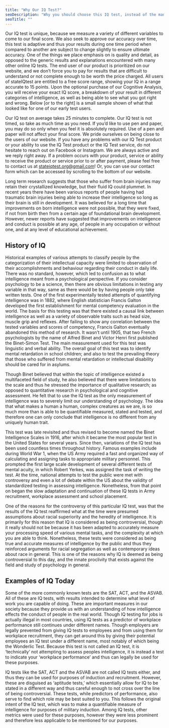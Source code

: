 ```yaml
---
title: "Why Our IQ Test?"
seoDescription: "Why you should choose this IQ test, instead of the many others offered on the internet."
seoTitle: ""
---
```

Our IQ test is unique, because we measure a variety of different variables to come to our final score. We also seek to approve our accuracy over time, this test is adaptive and thus your results during one time period when compared to another are subject to change slightly to ensure ultimate accuracy. One of the things we place emphasis on is quality and detail, as opposed to the generic results and explanations encountered with many other online IQ tests. The end user of our product is prioritized on our website, and we don’t force you to pay for results that are difficult to understand or not complete enough to be worth the price charged. All users of stateIQtest are entitled to a free score range, showing your IQ in a range accurate to 15 points. Upon the optional purchase of our Cognitive Analysis, you will receive your exact IQ score, a breakdown of your result in different categories of intelligence, as well as being able to see what you got right and wrong. Below [or to the right] is a small sample shown of what that looked like for one of our early test users.

Our IQ test on average takes 25 minutes to complete. Our IQ test is not timed, so take as much time as you need. If you’d like to use pen and paper, you may do so only when you feel it is absolutely required. Use of a pen and paper will not affect your final score. We pride ourselves on being close to the users of our website. If you have any problems with our IQ Test product or your ability to use the IQ Test product or the IQ Test service, do not hesitate to reach out on Facebook or Instagram. We are always active and we reply right away. If a problem occurs with your product, service or ability to receive the product or service prior to or after payment, please feel free to contact us at stateiqtest.org@gmail.com! Or, you can use our contact form which can be accessed by scrolling to the bottom of our website.


Long term research suggests that those who suffer from brain injuries may retain their crystallized knowledge, but their fluid IQ could plummet. In recent years there have been various reports of people having had traumatic brain injuries being able to increase their intelligence so long as their brain is still in development. It was believed for a long time that improvements on born intelligence were not possible, that they were fixed, if not from birth then from a certain age of foundational brain development. However, newer reports have suggested that improvements on intelligence and conduct is possible at any age, of people in any occupation or without one, and at any level of educational achievement.


## History of IQ
Historical examples of various attempts to classify people by the categorization of their intellectual capacity were limited to observation of their accomplishments and behaviour regarding their conduct in daily life. There was no standard, however, which led to confusion as to what intelligence meant from a psychological perspective. If you consider psychology to be a science, then there are obvious limitations in testing any variable in that way, same as there would be by having people only take written tests. One of the first experimentally tested attempts of quantifying intelligence was in 1882, where English statistician Francis Galton developed the first establishment for mental competency evaluation in the world. The basis for this testing was that there existed a causal link between intelligence as well as a variety of observable traits such as head size, muscle grip and reflexes. After failing to show any correlation between the tested variables and scores of competency, Francis Galton eventually abandoned this method of research. It wasn’t until 1905, that two French psychologists by the name of Alfred Binet and Victor Henri first published the Binet-Simon Test. The main measurement used for this test was linguistic and verbal ability. The overall goal of this test was to identify mental retardation in school children; and also to test the prevailing theory that those who suffered from mental retardation or intellectual disability should be cared for in asylums.


Though Binet believed that within the topic of intelligence existed a multifaceted field of study, he also believed that there were limitations to the scale and thus he stressed the importance of qualitative research; as opposed to quantitative research in psychological and cognitive assessment. He felt that to use the IQ test as the only measurement of intelligence was to severely limit our understanding of psychology. The idea that what makes a human a human, complex creatures as we are, is so much more than is able to be quantifiable measured, stated and tested, and therefore one can only conclude that intelligence is no different from any uniquely human trait.

This test was late revisited and thus revised to become named the Binet Intelligence Scales in 1916, after which it became the most popular test in the United States for several years. Since then, variations of the IQ test has been used countless times throughout history. Famous examples include during World War 1, when the US Army required a fast and organized way of calculating and assigning tasks to appropriate military personnel. This prompted the first large scale development of several different tests of mental acuity, in which Robert Yerkes, was assigned the task of writing the test. At the time, national attempts to test the public were met with controversy and even a lot of debate within the US about the validity of standardized testing in assessing intelligence. Nonetheless, from that point on began the slow adaptation and continuation of these IQ tests in Army recruitment, workplace assessment and school placement.

One of the reasons for the controversy of this particular IQ test, was that the results of the IQ test reaffirmed what at the time were presumed assumptions about racial superiority and the heredity of intelligence. It is primarily for this reason that IQ is considered as being controversial, though it really should not be because it has been adapted to accurately measure your processing speed of various mental tasks, and the complexity at which you are able to think. Nonetheless, these tests were considered as being true and accurate measures of intelligence by the public and thus they reinforced arguments for racial segregation as well as contemporary ideas about race in general. This is one of the reasons why IQ is deemed as being controversial to this day, and the innate proclivity that exists against the field and study of psychology in general.

## Examples of IQ Today

Some of the more commonly known tests are the SAT, ACT, and the ASVAB. All of these are IQ tests, with results intended to determine what level of work you are capable of doing. These are important measures in our society because they provide us with an understanding of how intelligence effects the conduct of people in the real world. Though IQ testing for jobs is actually illegal in most countries, using IQ tests as a predictor of workplace performance still continues under different names. Though employers are legally prevented from giving IQ tests to employees and from using them for workplace recruitment, they can get around this by giving their potential employees an IQ test under a different name, most notably of which being the Wonderlic Test. Because this test is not called an IQ test, it is ‘technically’ not attempting to assess peoples intelligence, it is instead a test to indicate your ‘workplace performance’ and thus can legally be used for these purposes.

IQ tests like the SAT, ACT and the ASVAB are not called IQ tests either, and thus they can be used for purposes of induction and recruitment. However, these are disguised as ‘aptitude tests,’ which essentially allow for IQ to be stated in a different way and thus careful enough to not cross over the line of being controversial. These tests, while predictors of performance, also serve to find which role may be best suited to you. This follows the original intent of the IQ test, which was to make a quantifiable measure of intelligence for purposes of military induction. Among IQ tests, other metrics were used for these purposes, however they were less prominent and therefore less applicable to be mentioned for our purposes.